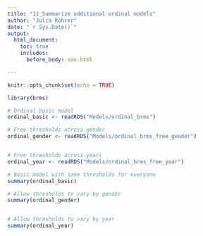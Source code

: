 ```yaml
---
title: "11_Summarize additional ordinal models"
author: "Julia Rohrer"
date: "`r Sys.Date()`"
output: 
  html_document:
    toc: true
    includes: 
      before_body: nav.html

---
```


```r
knitr::opts_chunk$set(echo = TRUE)
```


```r
library(brms)

# Ordinal basic model
ordinal_basic <- readRDS("Models/ordinal_brms")

# Free thresholds across gender
ordinal_gender <- readRDS("Models/ordinal_brms_free_gender")


# Free thresholds across years
ordinal_year <- readRDS("Models/ordinal_brms_free_year")

# Basic model with same thresholds for everyone
summary(ordinal_basic)

# Allow thresholds to vary by gender
summary(ordinal_gender)


# Allow thresholds to vary by year
summary(ordinal_year)


```

